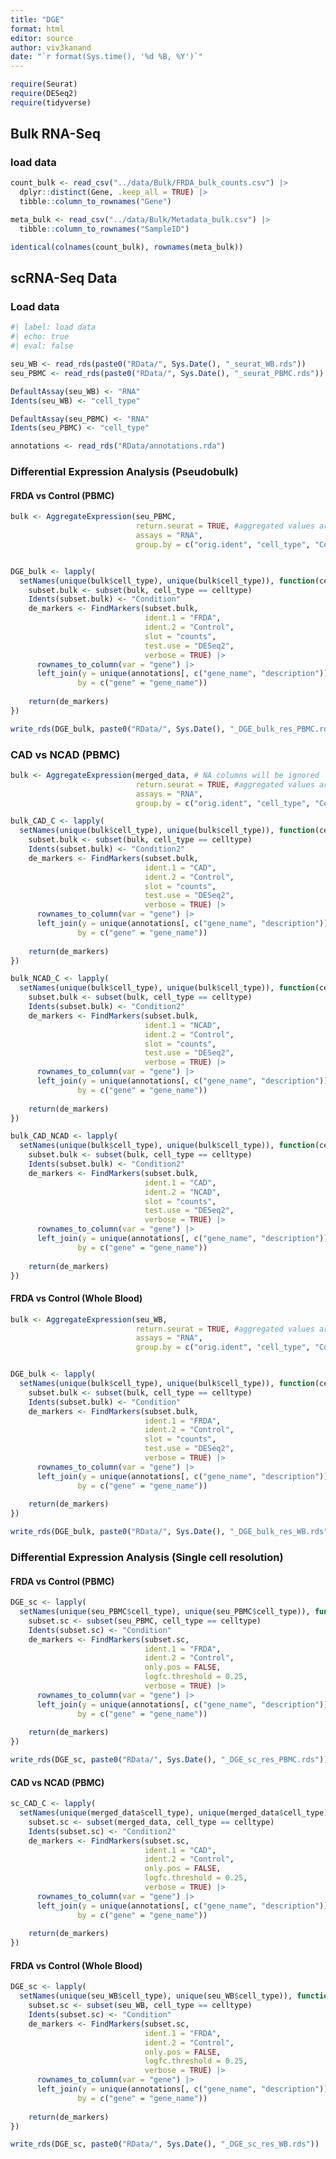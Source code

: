 ```yaml
---
title: "DGE"
format: html
editor: source
author: viv3kanand
date: "`r format(Sys.time(), '%d %B, %Y')`"
---
```


```r
require(Seurat)
require(DESeq2)
require(tidyverse)
```

## Bulk RNA-Seq

### load data

```r
count_bulk <- read_csv("../data/Bulk/FRDA_bulk_counts.csv") |> 
  dplyr::distinct(Gene, .keep_all = TRUE) |> 
  tibble::column_to_rownames("Gene")

meta_bulk <- read_csv("../data/Bulk/Metadata_bulk.csv") |> 
  tibble::column_to_rownames("SampleID")

identical(colnames(count_bulk), rownames(meta_bulk))
```

## scRNA-Seq Data

### Load data

```r
#| label: load data
#| echo: true
#| eval: false

seu_WB <- read_rds(paste0("RData/", Sys.Date(), "_seurat_WB.rds"))
seu_PBMC <- read_rds(paste0("RData/", Sys.Date(), "_seurat_PBMC.rds"))

DefaultAssay(seu_WB) <- "RNA"
Idents(seu_WB) <- "cell_type"

DefaultAssay(seu_PBMC) <- "RNA"
Idents(seu_PBMC) <- "cell_type"

annotations <- read_rds("RData/annotations.rda")

```

### Differential Expression Analysis (Pseudobulk)

#### FRDA vs Control (PBMC)

```r
bulk <- AggregateExpression(seu_PBMC,
                            return.seurat = TRUE, #aggregated values are placed in the 'counts' layer
                            assays = "RNA", 
                            group.by = c("orig.ident", "cell_type", "Condition"))


DGE_bulk <- lapply(
  setNames(unique(bulk$cell_type), unique(bulk$cell_type)), function(celltype) {
    subset.bulk <- subset(bulk, cell_type == celltype)
    Idents(subset.bulk) <- "Condition"
    de_markers <- FindMarkers(subset.bulk, 
                              ident.1 = "FRDA",
                              ident.2 = "Control", 
                              slot = "counts", 
                              test.use = "DESeq2",
                              verbose = TRUE) |> 
      rownames_to_column(var = "gene") |> 
      left_join(y = unique(annotations[, c("gene_name", "description")]),
               by = c("gene" = "gene_name"))
    
    return(de_markers)
})

write_rds(DGE_bulk, paste0("RData/", Sys.Date(), "_DGE_bulk_res_PBMC.rds"))
```

### CAD vs NCAD (PBMC)

```r
bulk <- AggregateExpression(merged_data, # NA columns will be ignored
                            return.seurat = TRUE, #aggregated values are placed in the 'counts' layer
                            assays = "RNA", 
                            group.by = c("orig.ident", "cell_type", "Condition2"))

bulk_CAD_C <- lapply(
  setNames(unique(bulk$cell_type), unique(bulk$cell_type)), function(celltype) {
    subset.bulk <- subset(bulk, cell_type == celltype)
    Idents(subset.bulk) <- "Condition2"
    de_markers <- FindMarkers(subset.bulk, 
                              ident.1 = "CAD",
                              ident.2 = "Control", 
                              slot = "counts", 
                              test.use = "DESeq2",
                              verbose = TRUE) |> 
      rownames_to_column(var = "gene") |> 
      left_join(y = unique(annotations[, c("gene_name", "description")]),
               by = c("gene" = "gene_name"))
    
    return(de_markers)
})

bulk_NCAD_C <- lapply(
  setNames(unique(bulk$cell_type), unique(bulk$cell_type)), function(celltype) {
    subset.bulk <- subset(bulk, cell_type == celltype)
    Idents(subset.bulk) <- "Condition2"
    de_markers <- FindMarkers(subset.bulk, 
                              ident.1 = "NCAD",
                              ident.2 = "Control", 
                              slot = "counts", 
                              test.use = "DESeq2",
                              verbose = TRUE) |> 
      rownames_to_column(var = "gene") |> 
      left_join(y = unique(annotations[, c("gene_name", "description")]),
               by = c("gene" = "gene_name"))
    
    return(de_markers)
})

bulk_CAD_NCAD <- lapply(
  setNames(unique(bulk$cell_type), unique(bulk$cell_type)), function(celltype) {
    subset.bulk <- subset(bulk, cell_type == celltype)
    Idents(subset.bulk) <- "Condition2"
    de_markers <- FindMarkers(subset.bulk, 
                              ident.1 = "CAD",
                              ident.2 = "NCAD", 
                              slot = "counts", 
                              test.use = "DESeq2",
                              verbose = TRUE) |> 
      rownames_to_column(var = "gene") |> 
      left_join(y = unique(annotations[, c("gene_name", "description")]),
               by = c("gene" = "gene_name"))
    
    return(de_markers)
})

```


#### FRDA vs Control (Whole Blood)

```r
bulk <- AggregateExpression(seu_WB,
                            return.seurat = TRUE, #aggregated values are placed in the 'counts' layer
                            assays = "RNA", 
                            group.by = c("orig.ident", "cell_type", "Condition"))


DGE_bulk <- lapply(
  setNames(unique(bulk$cell_type), unique(bulk$cell_type)), function(celltype) {
    subset.bulk <- subset(bulk, cell_type == celltype)
    Idents(subset.bulk) <- "Condition"
    de_markers <- FindMarkers(subset.bulk, 
                              ident.1 = "FRDA",
                              ident.2 = "Control", 
                              slot = "counts", 
                              test.use = "DESeq2",
                              verbose = TRUE) |> 
      rownames_to_column(var = "gene") |> 
      left_join(y = unique(annotations[, c("gene_name", "description")]),
               by = c("gene" = "gene_name"))
    
    return(de_markers)
})

write_rds(DGE_bulk, paste0("RData/", Sys.Date(), "_DGE_bulk_res_WB.rds"))
```

### Differential Expression Analysis (Single cell resolution)

#### FRDA vs Control (PBMC)

```r
DGE_sc <- lapply(
  setNames(unique(seu_PBMC$cell_type), unique(seu_PBMC$cell_type)), function(celltype) {
    subset.sc <- subset(seu_PBMC, cell_type == celltype)
    Idents(subset.sc) <- "Condition"
    de_markers <- FindMarkers(subset.sc, 
                              ident.1 = "FRDA",
                              ident.2 = "Control", 
                              only.pos = FALSE, 
                              logfc.threshold = 0.25,
                              verbose = TRUE) |> 
      rownames_to_column(var = "gene") |> 
      left_join(y = unique(annotations[, c("gene_name", "description")]),
               by = c("gene" = "gene_name"))
    
    return(de_markers)
})

write_rds(DGE_sc, paste0("RData/", Sys.Date(), "_DGE_sc_res_PBMC.rds"))
```

#### CAD vs NCAD (PBMC)

```r
sc_CAD_C <- lapply(
  setNames(unique(merged_data$cell_type), unique(merged_data$cell_type)), function(celltype) {
    subset.sc <- subset(merged_data, cell_type == celltype)
    Idents(subset.sc) <- "Condition2"
    de_markers <- FindMarkers(subset.sc, 
                              ident.1 = "CAD",
                              ident.2 = "Control", 
                              only.pos = FALSE, 
                              logfc.threshold = 0.25,
                              verbose = TRUE) |> 
      rownames_to_column(var = "gene") |> 
      left_join(y = unique(annotations[, c("gene_name", "description")]),
               by = c("gene" = "gene_name"))
    
    return(de_markers)
})
```



#### FRDA vs Control (Whole Blood)

```r
DGE_sc <- lapply(
  setNames(unique(seu_WB$cell_type), unique(seu_WB$cell_type)), function(celltype) {
    subset.sc <- subset(seu_WB, cell_type == celltype)
    Idents(subset.sc) <- "Condition"
    de_markers <- FindMarkers(subset.sc, 
                              ident.1 = "FRDA",
                              ident.2 = "Control", 
                              only.pos = FALSE, 
                              logfc.threshold = 0.25,
                              verbose = TRUE) |> 
      rownames_to_column(var = "gene") |> 
      left_join(y = unique(annotations[, c("gene_name", "description")]),
               by = c("gene" = "gene_name"))
    
    return(de_markers)
})

write_rds(DGE_sc, paste0("RData/", Sys.Date(), "_DGE_sc_res_WB.rds"))
```







